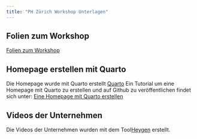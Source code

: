 ```yaml
---
title: "PH Zürich Workshop Unterlagen"
---
```


## Folien zum Workshop

[Folien zum Workshop](docs/Workshop.pptx)

## Homepage erstellen mit Quarto
Die Homepage wurde mit Quarto erstellt [Quarto](https://quarto.org/) Ein Tutorial um eine Homepage mit Quarto zu erstellen und auf Github zu veröffentlichen findet sich unter:
[Eine Homepage mit Quarto erstellen](https://www.youtube.com/watch?v=e9qCS8ODs4o&list=PLkrJrLs7xfbXcEKhTCKRSr2VXH4yiBeXo)

## Videos der Unternehmen

Die Videos der Unternehmen wurden mit dem Tool[Heygen](https://www.heygen.com/) erstellt.